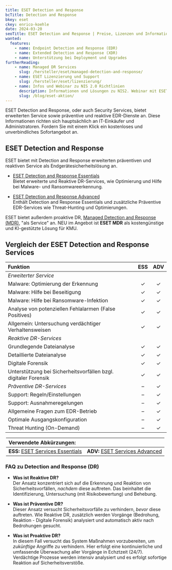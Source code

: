 ---
title: ESET Detection and Response
bcTitle: Detection and Response
bkey: eset
ckey: enrico-koehle
date: 2024-03-20
seoTitle: ESET Detection and Response | Preise, Lizenzen und Informationen
wanted:
  features:
    - name: Endpoint Detection and Response (EDR)
    - name: Extended Detection and Response (XDR)
    - name: Unterstützung bei Deployment und Upgrades
furtherReading:
    - name: Managed DR Services
      slug: /hersteller/eset/managed-detection-and-response/
    - name: ESET Lizenzierung und Support
      slug: /hersteller/eset/lizenzierung/
    - name: Infos und Webinar zu NIS 2.0 Richtlinien
      description: Informationen und Lösungen zu NIS2. Webinar mit ESET und Software-Express (Video).
      slug: /blog/eset-aktion/
---



<Intro>

ESET Detection and Response, oder auch Security Services, bietet erweiterten Service sowie präventive und reaktive EDR-Dienste an.
Diese Informationen richten sich hauptsächlich an IT-Einkäufer und Administratoren.
Fordern Sie mit einem Klick ein kostenloses und unverbindliches Sofortangebot an.

</Intro>

<TOC />


## ESET Detection and Response

<Info type="light">

ESET bietet mit Detection and Response erweiterten präventiven und reaktiven Service als Endgerätesicherheitslösung an.

</Info>


<ArrowList>

- [ESET Detection and Response Essentials](/hersteller/eset/detection-and-response/essentials/) <br />
Bietet erweiterte und Reaktive DR-Services, wie Optimierung und Hilfe bei Malware- und Ransomwareerkennung.

- [ESET Detection and Response Advanced](/hersteller/eset/detection-and-response/advanced/) <br />
Enthält Detection and Response Essentials und zusätzliche Präventive EDR-Services wie Threat-Hunting und Optimierungen.

</ArrowList>

<Info>

ESET bietet außerdem proaktive DR, [Managed Detection and Response (MDR)](/hersteller/eset/managed-detection-and-response/), "als Service" an. NEU im Angebot ist **ESET MDR** als kostengünstige und KI-gestützte Lösung für KMU.

</Info>


## Vergleich der ESET Detection and Response Services

| Funktion | ESS | ADV |
|:---|:---:|:---:|
| *Erweiterter Service* |  |  |
| Malware: Optimierung der Erkennung | ✓ | ✓ |
| Malware: Hilfe bei Beseitigung | ✓ | ✓ |
| Malware: Hilfe bei Ransomware-Infektion | ✓ | ✓ |
| Analyse von potenziellen Fehlalarmen (False Positives) | ✓ | ✓ |
| Allgemein: Untersuchung verdächtiger Verhaltensweisen | ✓ | ✓ |
| *Reaktive DR-Services* |  |  |
| Grundlegende Dateianalyse | ✓ | ✓ |
| Detaillierte Dateianalyse | ✓ | ✓ |
| Digitale Forensik | ✓ | ✓ |
| Unterstützung bei Sicherheitsvorfällen bzgl. digitaler Forensik | ✓ | ✓ |
| *Präventive DR-Services* | – | ✓ |
| Support: Regeln/Einstellungen | – | ✓ |
| Support: Ausnahmeregelungen | – | ✓ |
| Allgemeine Fragen zum EDR-Betrieb | – | ✓ |
| Optimale Ausgangskonfiguration | – | ✓ |
| Threat Hunting (On-Demand) | – | ✓ |



<Legend>

|Verwendete Abkürzungen:||
|:---|:---|
|**ESS:** [ESET Services Essentials](/hersteller/eset/detection-and-response/essentials/)| **ADV:** [ESET Services Advanced](/hersteller/eset/detection-and-response/advanced/)|

</Legend>


### FAQ zu Detection and Response (DR)

- **Was ist Reaktive DR?** <br />
  Der Ansatz konzentriert sich auf die Erkennung und Reaktion von Sicherheitsvorfällen, *nachdem* diese auftreten. Das beinhaltet die Identifizierung, Untersuchung (mit Risikobewertung) und Behebung.

- **Was ist Präventive DR?** <br />
  Dieser Ansatz versucht Sicherheitsvorfälle zu verhindern, *bevor* diese auftreten. Wie Reaktive DR, zusätzlich werden Vorgänge (Bedrohung, Reaktion - Digitale Forensik) analysiert und automatisch aktiv nach Bedrohungen gesucht.

- **Was ist Proaktive DR?** <br />
  In diesem Fall versucht das System Maßnahmen vorzubereiten, um *zukünftige* Angriffe zu verhindern. Hier erfolgt eine kontinuierliche und umfassende Überwachung aller Vorgänge in Echztzeit (24/7). Verdächtige Prozesse werden intensiv analysiert und es erfolgt sofortige Reaktion auf Sicherheitsverstöße.


<GetInTouch theme="light"/>
